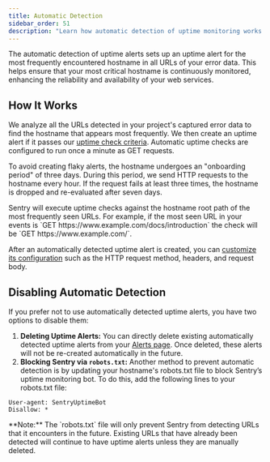 ```yaml
---
title: Automatic Detection
sidebar_order: 51
description: "Learn how automatic detection of uptime monitoring works."
---
```


<Include name="feature-stage-beta-uptime.mdx" />

The automatic detection of uptime alerts sets up an uptime alert for the most frequently encountered hostname in all URLs of your error data. This helps ensure that your most critical hostname is continuously monitored, enhancing the reliability and availability of your web services.

## How It Works

We analyze all the URLs detected in your project's captured error data to find the hostname that appears most frequently. We then create an uptime alert if it passes our [uptime check criteria](/product/alerts/uptime-monitoring/#uptime-check-criteria). Automatic uptime checks are configured to run once a minute as GET requests.

To avoid creating flaky alerts, the hostname undergoes an "onboarding period" of three days. During this period, we send HTTP requests to the hostname every hour. If the request fails at least three times, the hostname is dropped and re-evaluated after seven days.

<Alert level="info">
  Sentry will execute uptime checks against the hostname root path of the most
  frequently seen URLs. For example, if the most seen URL in your events is `GET
  https://www.example.com/docs/introduction` the check will be `GET
  https://www.example.com/`.
</Alert>

After an automatically detected uptime alert is created, you can [customize its configuration](/product/alerts/create-alerts/uptime-alert-config/) such as the HTTP request method, headers, and request body.

## Disabling Automatic Detection

If you prefer not to use automatically detected uptime alerts, you have two options to disable them:

1. **Deleting Uptime Alerts:** You can directly delete existing automatically detected uptime alerts from your [Alerts page](https://sentry.io/orgredirect/organizations/:orgslug/alerts/rules). Once deleted, these alerts will not be re-created automatically in the future.
2. **Blocking Sentry via `robots.txt`:** Another method to prevent automatic detection is by updating your hostname's robots.txt file to block Sentry’s uptime monitoring bot. To do this, add the following lines to your robots.txt file:

```txt{tabTitle: Example}{filename: robots.txt}
User-agent: SentryUptimeBot
Disallow: *
```

<Alert level="warning">
  **Note:** The `robots.txt` file will only prevent Sentry from detecting URLs
  that it encounters in the future. Existing URLs that have already been
  detected will continue to have uptime alerts unless they are manually deleted.
</Alert>
